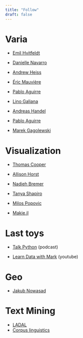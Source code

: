 ```yaml
---
title: "Follow"
draft: false
---
```


# Varia

- [Emil Hvitfeldt](https://emilhvitfeldt.com/)

- [Danielle Navarro](https://djnavarro.net/)

- [Andrew Heiss](https://www.andrewheiss.com/blog/)

- [Éric Mauvière](https://www.icem7.fr/)

- [Pablo Aguirre](https://pabloagn.com/)

- [Lino Galiana](https://pythonds.linogaliana.fr/)

- [Andreas Handel](https://www.andreashandel.com/posts.html)

- [Pablo Aguirre](https://pabloagn.com/)

- [Marek Gagolewski](https://www.gagolewski.com/#)

# Visualization

- [Thomas Cooper](https://cooper-thomas.com/)

- [Allison Horst](https://allisonhorst.com/allison-horst)

- [Nadieh Bremer](https://www.visualcinnamon.com/)

- [Tanya Shapiro](https://tanyaviz.com/)

- [Milos Popovic](https://milospopovic.net/)

- [Makie.jl](https://makie.org/)

# Last toys

- [Talk Python](https://talkpython.fm/episodes/all) (podcast)

- [Learn Data with Mark](https://www.youtube.com/@learndatawithmark) (youtube)

# Geo

- [Jakub Nowasad](https://jakubnowosad.com/)

# Text Mining

- [LADAL](https://ladal.edu.au/textanalysis.html)
- [Corpus linguistics](https://corpling.hypotheses.org/author/corpling)